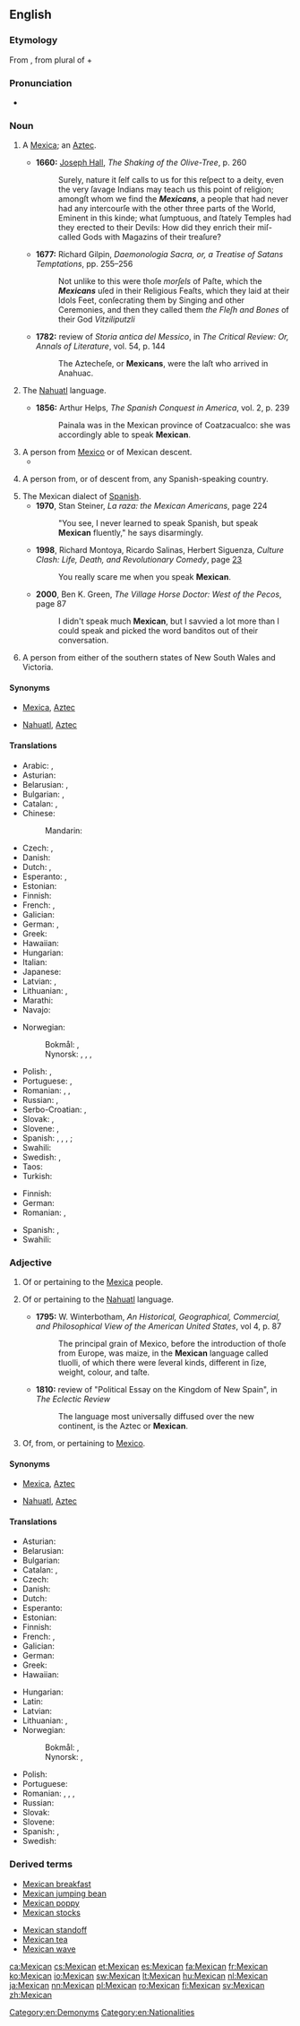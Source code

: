 {{wikipedia}}
{{also|mexican}}
==English==

===Etymology===
From {{etyl|es|en}} {{m|es|Mexicano}}, from {{etyl|nah|en}} {{m|nah|Mexihcah|Mēxihcah}} plural of {{m|nah|Mexihcatl|Mēxihcatl|a [[Mexica]]}} + {{m|es|-ano||[[-an]]}}

===Pronunciation===
* {{IPA|/ˈmɛks.ɪ.kən/|lang=en}}

===Noun===
{{en-noun}}

# {{label|en|obsolete}} A [[Mexica]]; an [[Aztec]].
#* '''1660:''' [[w:Joseph Hall (bishop)|Joseph Hall]], ''The Shaking of the Olive-Tree'', p. 260
#*: Surely, nature it ſelf calls to us for this reſpect to a deity, even the very ſavage Indians may teach us this point of religion; amongſt whom we find the '''''Mexicans''''', a people that had never had any intercourſe with the other three parts of the World, Eminent in this kinde; what ſumptuous, and ſtately Temples had they erected to their Devils: How did they enrich their miſ-called Gods with Magazins of their treaſure?
#* '''1677:''' Richard Gilpin, ''Daemonologia Sacra, or, a Treatise of Satans Temptations'', pp. 255&ndash;256
#*: Not unlike to this were thoſe ''morſels'' of Paſte, which the '''''Mexicans''''' uſed in their Religious Feaſts, which they laid at their Idols Feet, conſecrating them by Singing and other Ceremonies, and then they called them ''the Fleſh and Bones'' of their God ''Vitziliputzli''
#* '''1782:''' review of ''Storia antica del Messico'', in ''The Critical Review: Or, Annals of Literature'', vol. 54, p. 144
#*: The Aztecheſe, or '''Mexicans''', were the laſt who arrived in Anahuac.
# {{label|en|obsolete}} The [[Nahuatl]] language.
#* '''1856:''' Arthur Helps, ''The Spanish Conquest in America'', vol. 2, p. 239
#*: Painala was in the Mexican province of Coatzacualco: she was accordingly able to speak '''Mexican'''.
# A person from [[Mexico]] or of Mexican descent.
#* {{quote-journal
|date=October 15, 2011
|author=Phil McNulty
|title=Liverpool 1 - 1 Man Utd
|work=BBC Sport
|url=http://news.bbc.co.uk/sport2/hi/football/15225853.stm
|page=
|passage=The '''Mexican''' levelled nine minutes from time after Steven Gerrard, making his first start since undergoing groin surgery in April, put Liverpool ahead with a 68th-minute free-kick.}}
# {{label|en|US|slang|offensive}} A person from, or of descent from, any Spanish-speaking country.
# The Mexican dialect of [[Spanish]].
#* '''1970''', Stan Steiner, ''La raza: the Mexican Americans'', page 224
#*: "You see, I never learned to speak Spanish, but speak '''Mexican''' fluently," he says disarmingly.
#* '''1998''', Richard Montoya, Ricardo Salinas, Herbert Siguenza, ''Culture Clash: Life, Death, and Revolutionary Comedy'', page [http://books.google.com/books?id=-1KilWXcLOQC&pg=PA23&dq=speak+mexican&lr=&ei=vAi4SMWIHIHaygSZ_pzHBA&sig=ACfU3U2yOrvwXAizs7qPJEcGcBBdfonzEw 23]
#*: You really scare me when you speak '''Mexican'''.
#* '''2000''', Ben K. Green, ''The Village Horse Doctor: West of the Pecos'', page 87
#*: I didn't speak much '''Mexican''', but I savvied a lot more than I could speak and picked the word banditos out of their conversation.
# {{label|en|Australia|slang|Queensland}} A person from either of the southern states of New South Wales and Victoria.

====Synonyms====
* {{sense|Mexica}} [[Mexica]], [[Aztec]]
* {{sense|language}} [[Nahuatl]], [[Aztec]]

====Translations====
{{trans-see|Mexica|[[Mexica]]}}

{{trans-see|Nahuatl language|[[Nahuatl]]}}

{{trans-top|person from Mexico or of Mexican descent}}
* Arabic: {{t|ar|مَكْسِيكِيّ|m}}, {{t|ar|مَكْسِيكِيَّة|f}}
* Asturian: {{t+|ast|mexicanu|m}}
* Belarusian: {{t|be|мексіка́нец|m|sc=Cyrl}}, {{t|be|мексіка́нка|f|sc=Cyrl}}
* Bulgarian: {{t|bg|мексиканец|m|sc=Cyrl}}, {{t|bg|мексиканка|f|sc=Cyrl}}
* Catalan: {{t|ca|mexicà|m}}, {{t|ca|mexicana|f}}
* Chinese:
*: Mandarin: {{t+|cmn|墨西哥人|tr=Mòxīgērén|sc=Hani}}
* Czech: {{t+|cs|Mexičan|m}}, {{t+|cs|Mexičanka|f}}
* Danish: {{t|da|mexicaner}}
* Dutch: {{t+|nl|Mexicaan|m}}, {{t+|nl|Mexicaanse|f}}
* Esperanto: {{t|eo|meksikiano}}, {{t|eo|meksikianino}} {{qualifier|woman}}
* Estonian: {{t|et|mehhiklane}}
* Finnish: {{t+|fi|meksikolainen}}
* French: {{t+|fr|Mexicain|m}}, {{t+|fr|Mexicaine|f}}
* Galician: {{t|gl|mexicano|m}}
* German: {{t+|de|Mexikaner|m}}, {{t+|de|Mexikanerin|f}}
* Greek: {{t+|el|Μεξικάνος|m|sc=Grek}}
* Hawaiian: {{t|haw|Mekiko}}
* Hungarian: {{t+|hu|mexikói}}
* Italian: {{t+|it|messicano}}
* Japanese: {{t|ja|メキシコ人|tr=Mekishiko-jin}}
* Latvian: {{t|lv|meksikānis|m}}, {{t|lv|meksikāniete|f}}
* Lithuanian: {{t+|lt|meksikietis|m}}, {{t+|lt|meksikietė|f}}
* Marathi: {{t|mr|मेक्सिकन|tr=meksikana|sc=Deva}}
* Navajo: {{t|nv|Naakáí dinéʼiʼ}}
{{trans-mid}}
* Norwegian:
*: Bokmål: {{t|nb|mexicaner|m}}, {{t+|nb|meksikaner|m}}
*: Nynorsk: {{t+|nn|mexican|m}}, {{t+|nn|mexicanar|m}}, {{t+|nn|meksikan|m}}, {{t+|nn|meksikanar|m}}
* Polish: {{t+|pl|Meksykanin|m-pr}}, {{t+|pl|Meksykanka|f}}
* Portuguese: {{t+|pt|mexicano|m}}, {{t|pt|mexicana|f}}
* Romanian: {{t+|ro|mexican|m}}, {{t+|ro|mexicană|f}}, {{t|ro|mexicancă|f}}
* Russian: {{t+|ru|мексика́нец|m}}, {{t+|ru|мексика́нка|f}}
* Serbo-Croatian: {{t+|sh|Meksikanac|m}}, {{t|sh|Meksikanka|f}}
* Slovak: {{t|sk|Mexičan|m}}, {{t|sk|Mexičanka|f}}
* Slovene: {{t|sl|Mehičan|m}}, {{t|sl|Mehičanka|f}}
* Spanish: {{t+|es|mexicano}}, {{t+|es|mejicano|m}}, {{t+|es|mexicana}}, {{t|es|mejicana|f}}; {{t+|es|charro|m}}
* Swahili: {{t+|sw|Mmeksiko}}
* Swedish: {{qualifier|male or neutral}} {{t+|sv|mexikan|c}}, {{qualifier|female}} {{t+|sv|mexikanska|c}}
* Taos: {{t|twf|kwę́na}}
* Turkish: {{t+|tr|Meksikalı}}
{{trans-bottom}}

{{trans-top|Mexican dialect of Spanish}}
* Finnish: {{t|fi|meksikonespanja}}
* German: {{t|de|Mexikanisch|n}}
* Romanian: {{t+|ro|mexicană|f}}, {{t|ro|spaniolă mexicană|f}}
{{trans-mid}}
* Spanish: {{t+|es|mexicano}}, {{t+|es|mejicano|m}}
* Swahili: {{t|sw|Kimeksiko}}
{{trans-bottom}}

===Adjective===
{{en-adj}}

# {{label|en|obsolete}} Of or pertaining to the [[Mexica]] people.
# {{label|en|obsolete}} Of or pertaining to the [[Nahuatl]] language.
#* '''1795:''' W. Winterbotham, ''An Historical, Geographical, Commercial, and Philosophical View of the American United States'', vol 4, p. 87
#*: The principal grain of Mexico, before the introduction of thoſe from Europe, was maize, in the '''Mexican''' language called tluolli, of which there were ſeveral kinds, different in ſize, weight, colour, and taſte.
#* '''1810:''' review of "Political Essay on the Kingdom of New Spain", in ''The Eclectic Review''
#*: The language most universally diffused over the new continent, is the Aztec or '''Mexican'''.
# Of, from, or pertaining to [[Mexico]].

====Synonyms====
* {{sense|people}} [[Mexica]], [[Aztec]]
* {{sense|language}} [[Nahuatl]], [[Aztec]]

====Translations====
{{trans-see|of or pertaining to the Mexica people|[[Mexica]]}}

{{trans-see|of or pertaining to Nahuatl language|[[Nahuatl]]}}

{{trans-top|of or pertaining to Mexico}}
* Asturian: {{t+|ast|mexicanu}}
* Belarusian: {{t|be|мексіка́нскі|m|sc=Cyrl}}
* Bulgarian: {{t|bg|мексикански|sc=Cyrl}}
* Catalan: {{t|ca|mexicà|m}}, {{t|ca|mexicana|f}}
* Czech: {{t+|cs|mexický|m}}
* Danish: {{t|da|mexicansk}}
* Dutch: {{t+|nl|Mexicaans}}
* Esperanto: {{t|eo|meksikia}}
* Estonian: {{t|et|mehhiko}}
* Finnish: {{t+|fi|meksikolainen}}
* French: {{t+|fr|mexicain|m}}, {{t+|fr|mexicaine|f}}
* Galician: {{t|gl|mexicano}}
* German: {{t+|de|mexikanisch}}
* Greek: {{t+|el|μεξικάνικος|m|sc=Grek}}
* Hawaiian: {{t|haw|Mekiko}}
{{trans-mid}}
* Hungarian: {{t+|hu|mexikói}}
* Latin: {{t|la|Mexicanensis|m|f}}
* Latvian: {{t|lv|meksikāņu}}
* Lithuanian: {{t|lt|meksikietiškas}}, {{t|lt|meksikiečių}}
* Norwegian:
*: Bokmål: {{t|nb|mexicansk}}, {{t|nb|meksikansk}}
*: Nynorsk: {{t+|nn|mexicansk}}, {{t+|nn|meksikansk}}
* Polish: {{t+|pl|meksykański}}
* Portuguese: {{t+|pt|mexicano}}
* Romanian: {{t+|ro|mexican|m}}, {{t+|ro|mexicană|f}}, {{t|ro|mexicani|m-p}}, {{t|ro|mexicane|f-p}}
* Russian: {{t+|ru|мексика́нский}}
* Slovak: {{t|sk|mexický}}
* Slovene: {{t+|sl|mehiški}}
* Spanish: {{t+|es|mexicano}}, {{t+|es|mejicano}}
* Swedish: {{t+|sv|mexikansk}}
{{trans-bottom}}

===Derived terms===
{{top2}}
* [[Mexican breakfast]]
* [[Mexican jumping bean]]
* [[Mexican poppy]]
* [[Mexican stocks]]
{{mid2}}
* [[Mexican standoff]]
* [[Mexican tea]]
* [[Mexican wave]]
{{bottom}}

[[Category:en:Demonyms]]
[[Category:en:Nationalities]]

[[ca:Mexican]]
[[cs:Mexican]]
[[et:Mexican]]
[[es:Mexican]]
[[fa:Mexican]]
[[fr:Mexican]]
[[ko:Mexican]]
[[io:Mexican]]
[[sw:Mexican]]
[[lt:Mexican]]
[[hu:Mexican]]
[[nl:Mexican]]
[[ja:Mexican]]
[[nn:Mexican]]
[[pl:Mexican]]
[[ro:Mexican]]
[[fi:Mexican]]
[[sv:Mexican]]
[[zh:Mexican]]